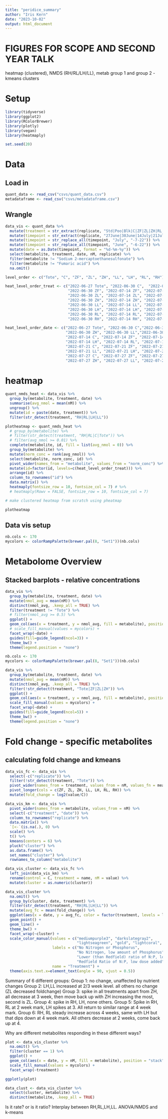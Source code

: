 ```yaml
---
title: "peridice_summary"
author: "Iris Kern"
date: "2023-10-02"
output: html_document
---
```


# FIGURES FOR SCOPE AND SECOND YEAR TALK
heatmap (clustered), NMDS (RH/RL/LH/LL), metab group 1 and group 2 - kmeans clusters

# Setup
```r
library(tidyverse)
library(ggplot2)
library(RColorBrewer)
library(plotly)
library(vegan)
library(heatmaply)

set.seed(20)
```

# Data
## Load in
```r
quant_data <- read_csv("csvs/quant_data.csv")
metadataframe <- read_csv("csvs/metadataframe.csv")
```

## Wrangle
```r
data_vis <- quant_data %>%  
  mutate(treatment = str_extract(replicate, "Std|Poo|Blk|C|ZF|ZL|ZH|RL|RH|LL|LH|Tote")) %>% 
  mutate(timepoint = str_extract(replicate, "27June|30June|14July|21July|27July")) %>% 
  mutate(timepoint = str_replace_all(timepoint, "July", "-7-22")) %>% 
  mutate(timepoint = str_replace_all(timepoint, "June", "-6-22")) %>% 
  mutate(date = as.Date(timepoint, format = "%d-%m-%y")) %>% 
  select(metabolite, treatment, date, nM, replicate) %>% 
  filter(metabolite != "Sodium 2-mercaptoethanesulfonate") %>% 
  filter(metabolite != "Fumaric acid") %>% 
  na.omit()

level_order <- c("Tote", "C", "ZF", "ZL", "ZH", "LL", "LH", "RL", "RH")

heat_level_order_treat <- c("2022-06-27 Tote", "2022-06-30 C",  "2022-07-14 C",  "2022-07-21 C",  "2022-07-27 C",  
                            "2022-06-30 ZF", "2022-07-14 ZF", "2022-07-21 ZF", "2022-07-27 ZF",
                            "2022-06-30 ZL", "2022-07-14 ZL", "2022-07-21 ZL", "2022-07-27 ZL", 
                            "2022-06-30 ZH", "2022-07-14 ZH", "2022-07-21 ZH", "2022-07-27 ZH",
                            "2022-06-30 LL", "2022-07-14 LL", "2022-07-21 LL", "2022-07-27 LL",
                            "2022-06-30 LH", "2022-07-14 LH", "2022-07-21 LH", "2022-07-27 LH", 
                            "2022-06-30 RL", "2022-07-14 RL", "2022-07-21 RL", "2022-07-27 RL",
                            "2022-06-30 RH", "2022-07-14 RH", "2022-07-21 RH", "2022-07-27 RH")

heat_level_order_date <- c("2022-06-27 Tote", "2022-06-30 C","2022-06-30 ZF", "2022-06-30 ZL", 
                           "2022-06-30 ZH", "2022-06-30 LL","2022-06-30 LH", "2022-06-30 RL", "2022-06-30 RH",
                           "2022-07-14 C", "2022-07-14 ZF", "2022-07-14 ZL", "2022-07-14 ZH", "2022-07-14 LL", 
                           "2022-07-14 LH", "2022-07-14 RL", "2022-07-14 RH", 
                           "2022-07-21 C", "2022-07-21 ZF", "2022-07-21 ZL", "2022-07-21 ZH", 
                           "2022-07-21 LL", "2022-07-21 LH", "2022-07-21 RL", "2022-07-21 RH", 
                           "2022-07-27 C", "2022-07-27 ZF", "2022-07-27 ZL",  
                           "2022-07-27 ZH", "2022-07-27 LL", "2022-07-27 LH", "2022-07-27 RL",  "2022-07-27 RH")
```

# heatmap
```r
quant_nmds_heat <- data_vis %>% 
  group_by(metabolite, treatment, date) %>%
  summarise(avg_nmol = mean(nM)) %>%
  ungroup() %>%
  mutate(id = paste(date, treatment)) %>% 
  filter(str_detect(treatment, "RH|RL|LH|LL"))

plotheatmap <- quant_nmds_heat %>% 
  # group_by(metabolite) %>%
  # filter(str_detect(treatment, "RH|RL|C|Tote")) %>% 
  # filter(avg_nmol >= 0.01) %>% 
  complete(metabolite, id, fill = list(avg_nmol = 0)) %>% 
  group_by(metabolite) %>% 
  mutate(norm_conc = rank(avg_nmol)) %>%
  select(metabolite, norm_conc, id) %>%
  pivot_wider(names_from = "metabolite", values_from = "norm_conc") %>%
  mutate(id=factor(id, levels=c(heat_level_order_treat))) %>%
  arrange(id) %>%
  column_to_rownames("id") %>%
  data.matrix() %>% 
  heatmaply(fontsize_row = 10, fontsize_col = 7) # %>%
  # heatmaply(Rowv = FALSE, fontsize_row = 10, fontsize_col = 7)

# make clustered heatmap from scratch using pheatmap

plotheatmap
```


## Data vis setup
```r
nb.cols <- 170
mycolors <- colorRampPalette(brewer.pal(8, "Set1"))(nb.cols)
```

# Metabolome Overview
## Stacked barplots - relative concentrations
```r
data_vis %>% 
  group_by(metabolite, treatment, date) %>% 
  mutate(nmol_avg = mean(nM)) %>% 
  distinct(nmol_avg, .keep_all = TRUE) %>% 
  filter(treatment != "Tote") %>% 
  # filter(nmol_avg >= 0.5) %>% 
  ggplot() +
  geom_col(aes(x = treatment, y = nmol_avg, fill = metabolite), position = "fill") +
  # scale_fill_manual(values = mycolors) + 
  facet_wrap(~date) + 
  guides(fill=guide_legend(ncol=3)) + 
  theme_bw() + 
  theme(legend.position = "none")
```


```r
nb.cols <- 170
mycolors <- colorRampPalette(brewer.pal(8, "Set1"))(nb.cols)

data_vis %>% 
  group_by(metabolite, treatment, date) %>% 
  mutate(nmol_avg = mean(nM)) %>% 
  distinct(nmol_avg, .keep_all = TRUE) %>% 
  filter(!str_detect(treatment, "Tote|ZF|ZL|ZH")) %>% 
  ggplot() +
  geom_col(aes(x = treatment, y = nmol_avg, fill = metabolite), position = "stack") +
  scale_fill_manual(values = mycolors) + 
  facet_wrap(~date) + 
  guides(fill=guide_legend(ncol=5)) + 
  theme_bw() + 
  theme(legend.position = "none")
```

# Fold change - specific metabolites
## calculating fold change and kmeans
```r
data_vis_fc <- data_vis %>% 
  select(-c("replicate")) %>% 
  filter(!str_detect(treatment, "Tote")) %>% 
  pivot_wider(names_from = treatment, values_from = nM, values_fn = mean) %>% 
  pivot_longer(cols = c(ZF, ZL, ZH, LL, LH, RL, RH)) %>% 
  mutate(fold_change = log2(value/C))

data_vis_km <- data_vis %>% 
  pivot_wider(names_from = metabolite, values_from = nM) %>% 
  select(-c("treatment", "date")) %>% 
  column_to_rownames("replicate") %>% 
  data.matrix() %>%
  `[<-`(is.na(.), 0) %>%
  scale() %>%
  t() %>%
  kmeans(centers = 6) %>% 
  pluck("cluster") %>%
  as.data.frame() %>%
  set_names("cluster") %>%
  rownames_to_column("metabolite")

data_vis_cluster <- data_vis_fc %>% 
  left_join(data_vis_km) %>% 
  rename(control = C, treatment = name, nM = value) %>% 
  mutate(cluster = as.numeric(cluster))
```


```r
data_vis_cluster %>% 
  na.omit() %>% 
  group_by(cluster, date, treatment) %>% 
  filter(str_detect(treatment, "RH|RL|LH|LL")) %>% 
  mutate(avg_fc = mean(fold_change)) %>% 
  ggplot(aes(x = date, y = avg_fc, color = factor(treatment, levels = level_order))) + 
  geom_point() +
  geom_line() + 
  theme_bw() + 
  facet_wrap(~cluster) +
  scale_color_manual(values = c("mediumpurple3", "darkslategray2",
                                "lightseagreen", "gold", "lightcoral", "orange", "brown3"),
                     labels = c("No Nitrogen or Phosphorus",
                                "No Nitrogen, low amount of Phosphorus", "No Nitrogen, high amount of Phosphorus",
                                "Lower (than Redfield) ratio of N:P, low dose added", "Lower (than Redfield) ratio of N:P, high dose added",
                                "Redfield Ratio of N:P, low dose added", "Redfield Ratio of N:P, high dose added"),
                     name = "Treatment") +
  theme(axis.text.x=element_text(angle = 90, vjust = 0.5))
```
Summary of 6 different groups:
Group 1: no change, unaffected by nutrient changes
Group 2: LH,LL increased at 2/3 week level. all others no change (ZL decreased foldchange)
Group 3: spike in all treatments apart from ZH, all decrease at 3 week, then move back up with ZH increasing the most, second is ZL.
Group 4: spike in RH, LH, none others.
Group 5: Spike in RH, RL at 2 week mark, LH spikes at 3. All return to similar range at 4 week mark.
Group 6: RH, RL steady increase across 4 weeks, same with LH but that dips down at 4 week mark. All others decrease at 2 weeks, come back up at 4.

Why are different metabolites responding in these different ways?

```r
plot <- data_vis_cluster %>% 
  na.omit() %>% 
  filter(cluster == 1) %>% 
  ggplot() +
  geom_col(aes(x = date, y = nM, fill = metabolite), position = "stack") +
  scale_fill_manual(values = mycolors) +
  facet_wrap(~treatment)

ggplotly(plot)

data_clust <- data_vis_cluster %>%  
  select(cluster, metabolite) %>% 
  distinct(metabolite, .keep_all = TRUE)
```

Is it rate? or is it ratio? Interplay between RH,RL,LH,LL. 
ANOVA/NMDS and k-means
```r

```

